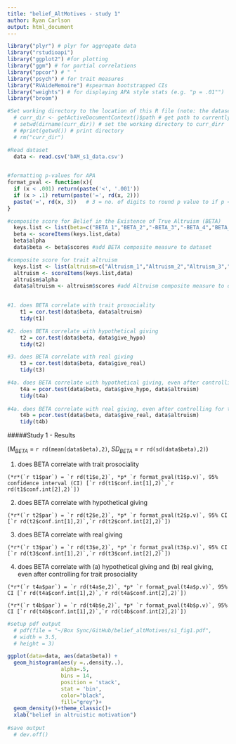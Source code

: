 ```yaml
---
title: "belief_AltMotives - study 1"
author: Ryan Carlson
output: html_document
---
```

```r

library("plyr") # plyr for aggregate data
library("rstudioapi")
library("ggplot2") #for plotting
library("ggm") # for partial correlations
library("ppcor") # " "
library("psych") # for trait measures
library("RVAideMemoire") #spearman bootstrapped CIs
library("weights") # for displaying APA style stats (e.g. "p = .01"")
library("broom")

```

```r

#Set working directory to the location of this R file (note: the dataset should be in the same folder)
  # curr_dir <- getActiveDocumentContext()$path # get path to currently open R file
  # setwd(dirname(curr_dir)) # set the working directory to curr_dirr
  # #print(getwd()) # print directory
  # rm("curr_dir")

#Read dataset
  data <- read.csv('bAM_s1_data.csv') 
  
```

```r
  
#formatting p-values for APA
format_pval <- function(x){
  if (x < .001) return(paste('<', '.001'))
  if (x > .1) return(paste('=', rd(x, 2)))
  paste('=', rd(x, 3))   # 3 = no. of digits to round p value to if p < .001 
}

```

```r

#composite score for Belief in the Existence of True Altruism (BETA)
  keys.list <- list(beta=c("BETA_1","BETA_2","-BETA_3","-BETA_4","BETA_5","BETA_6","BETA_7","-BETA_8","-BETA_9","-BETA_10"))
  beta <- scoreItems(keys.list,data)
  beta$alpha
  data$beta <- beta$scores #add BETA composite measure to dataset

#composite score for trait altruism
  keys.list <- list(altruism=c("Altruism_1","Altruism_2","Altruism_3","Altruism_4","Altruism_5","Altruism_6","Altruism_7","Altruism_8","Altruism_9","Altruism_10","Altruism_11","Altruism_12","Altruism_13","Altruism_14","Altruism_15","Altruism_16","Altruism_17","Altruism_18","Altruism_19","Altruism_20"))
  altruism <- scoreItems(keys.list,data)
  altruism$alpha
  data$altruism <- altruism$scores #add Altruism composite measure to dataset
  
```

```r

#1. does BETA correlate with trait prosociality
    t1 = cor.test(data$beta, data$altruism)
    tidy(t1)

#2. does BETA correlate with hypothetical giving
    t2 = cor.test(data$beta, data$give_hypo)
    tidy(t2)

#3. does BETA correlate with real giving
    t3 = cor.test(data$beta, data$give_real)
    tidy(t3)

#4a. does BETA correlate with hypothetical giving, even after controlling for trait prosociality
    t4a = pcor.test(data$beta, data$give_hypo, data$altruism)
    tidy(t4a)
    
#4a. does BETA correlate with real giving, even after controlling for trait prosociality
    t4b = pcor.test(data$beta, data$give_real, data$altruism)
    tidy(t4b)

```
#####Study 1 - Results

(*M~BETA~* = `r rd(mean(data$beta),2)`, *SD~BETA~* = `r rd(sd(data$beta),2)`)

  1. does BETA correlate with trait prosociality

    (*r*(`r t1$par`) = `r rd(t1$e,2)`, *p* `r format_pval(t1$p.v)`, 95% confidence interval (CI) [`r rd(t1$conf.int[1],2)`,`r rd(t1$conf.int[2],2)`])

  2. does BETA correlate with hypothetical giving

    (*r*(`r t2$par`) = `r rd(t2$e,2)`, *p* `r format_pval(t2$p.v)`, 95% CI [`r rd(t2$conf.int[1],2)`,`r rd(t2$conf.int[2],2)`])

  3. does BETA correlate with real giving

    (*r*(`r t3$par`) = `r rd(t3$e,2)`, *p* `r format_pval(t3$p.v)`, 95% CI [`r rd(t3$conf.int[1],2)`,`r rd(t3$conf.int[2],2)`])

  4. does BETA correlate with (a) hypothetical giving and (b) real giving, even after controlling for trait prosociality

    (*r*(`r t4a$par`) = `r rd(t4a$e,2)`, *p* `r format_pval(t4a$p.v)`, 95% CI [`r rd(t4a$conf.int[1],2)`,`r rd(t4a$conf.int[2],2)`])
 
    (*r*(`r t4b$par`) = `r rd(t4b$e,2)`, *p* `r format_pval(t4b$p.v)`, 95% CI [`r rd(t4b$conf.int[1],2)`,`r rd(t4b$conf.int[2],2)`])    
    

```r

#setup pdf output
  # pdf(file = "~/Box Sync/GitHub/belief_altMotives/s1_fig1.pdf",
  # width = 3.5,
  # height = 3)

ggplot(data=data, aes(data$beta)) +
  geom_histogram(aes(y =..density..),
                 alpha=.5,
                 bins = 14,
                 position = 'stack', 
                 stat = 'bin',
                 color="black",
                 fill="grey")+
  geom_density()+theme_classic()+
  xlab("belief in altruistic motivation")
  
#save output
  # dev.off()
```
 